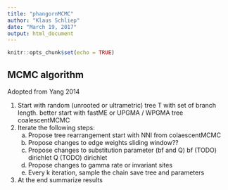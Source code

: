 ```yaml
---
title: "phangornMCMC"
author: "Klaus Schliep"
date: "March 19, 2017"
output: html_document
---
```


```r
knitr::opts_chunk$set(echo = TRUE)
```

## MCMC algorithm

Adopted from Yang 2014

1. Start with random (unrooted or ultrametric) tree T with set of branch length.
    better start with fastME or UPGMA / WPGMA tree
    coalescentMCMC
2. Iterate the following steps:
    a. Propose tree rearrangement
        start with NNI from colaescentMCMC
    b. Propose changes to edge weights
        sliding window??
    c. Propose changes to substitution parameter (bf and Q)
        bf (TODO) dirichlet
        Q (TODO) dirichlet
    d. Propose changes to gamma rate or invariant sites
    e. Every k iteration, sample the chain save tree and parameters
3. At the end summarize results

